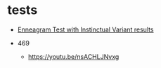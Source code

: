 # tests

- [Enneagram Test with Instinctual Variant results]( https://www.eclecticenergies.com/enneagram/test-2)

- 469
  - https://youtu.be/nsACHLJNvxg